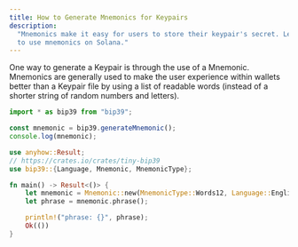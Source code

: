 ```yaml
---
title: How to Generate Mnemonics for Keypairs
description:
  "Mnemonics make it easy for users to store their keypair's secret. Learn how
  to use mnemonics on Solana."
---
```


One way to generate a Keypair is through the use of a Mnemonic. Mnemonics are
generally used to make the user experience within wallets better than a Keypair
file by using a list of readable words (instead of a shorter string of random
numbers and letters).

<CodeTabs storage="cookbook">

```ts !! title="Typescript"
import * as bip39 from "bip39";

const mnemonic = bip39.generateMnemonic();
console.log(mnemonic);
```

```rs !! title="Rust"
use anyhow::Result;
// https://crates.io/crates/tiny-bip39
use bip39::{Language, Mnemonic, MnemonicType};

fn main() -> Result<()> {
    let mnemonic = Mnemonic::new(MnemonicType::Words12, Language::English);
    let phrase = mnemonic.phrase();

    println!("phrase: {}", phrase);
    Ok(())
}
```

</CodeTabs>

